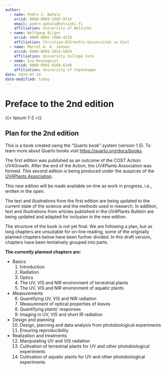 ```yaml
---
author:
  - name: Pedro J. Aphalo
    orcid: 0000-0003-3385-972X
    email: pedro.aphalo@helsinki.fi
    affiliation: University of Helsinki
  - name: Wolfgang Bilger
    orcid: 0000-0001-7800-4210
    affiliation: Christian-Albrechts-Universität zu Kiel
  - name: Marcel A. K. Jansen
    orcid: 0000-0003-2014-5859
    affiliation: University College Cork
  - name: Eva Rosenqvist
    orcid: 0000-0001-9288-6248
    affiliation: University of Copenhagen
date: 2024-07-14
date-modified: today
---
```


# Preface to the 2nd edition {.unnumbered}

{{< lipsum 1-2 >}}

## Plan for the 2nd edition {.unnumbered}

::: callout-note
This is a book created using the "Quarto book" system (version 1.5). To learn more about Quarto books visit <https://quarto.org/docs/books>.
:::

The first edition was published as an outcome of the COST Action: UV4Growth. After the end of the Action, the UV4Plants Association was formed. This second edition is being produced under the auspices of the [UV4Plants Association](https://www.uv4plants.org/).

This new edition will be made available on-line as work in progress, i.e., written in the open.

The text and illustrations from the first edition are being updated to the current state of the science and the methods used in research. In addition, text and illustrations from articles published in the UV4Plants Bulletin are being updated and adapted for inclusion in the new edition.

The structure of the book is not yet final. We are following a plan, but as long chapters are unsuitable for on-line reading, some of the originally planned chapters below have been further divided. In this draft version, chapters have been tentatively grouped into parts.

**The _currently_ planned chapters are:**

* Basics
    1. Introduction
    2. Radiation
    3. Optics
    4. The UV, VIS and NIR environment of terrestrial plants
    5. The UV, VIS and NIR environment of aquatic plants
* Measurements
    6.  Quantifying UV, VIS and NIR radiation
    7.  Measurement of optical properties of leaves
    8.  Quantifying plants' responses 
    9.  Imaging in UV, VIS and short IR radiation
* Design and planning
    10.  Design, planning and data analysis from photobiological experiments
    11.  Ensuring reproducibility
* Realization and treatments
    12.  Manipulating UV and VIS radiation
    13.  Cultivation of terrestrial plants for UV and other photobiological experiments
    14.  Cultivation of aquatic plants for UV and other photobiological experiments
